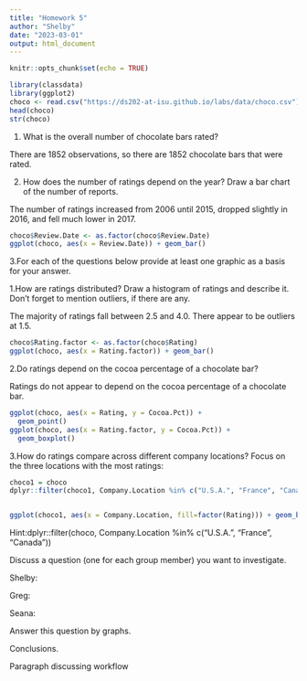 ```yaml
---
title: "Homework 5"
author: "Shelby"
date: "2023-03-01"
output: html_document
---
```


```r
knitr::opts_chunk$set(echo = TRUE)
```

```r
library(classdata)
library(ggplot2)
choco <- read.csv("https://ds202-at-isu.github.io/labs/data/choco.csv")
head(choco)
str(choco)
```


1. What is the overall number of chocolate bars rated?

There are 1852 observations, so there are 1852 chocolate bars that were rated. 


2. How does the number of ratings depend on the year? Draw a bar chart of the number of reports.

The number of ratings increased from 2006 until 2015, dropped slightly in 2016, and fell much lower in 2017.

```r

choco$Review.Date <- as.factor(choco$Review.Date)
ggplot(choco, aes(x = Review.Date)) + geom_bar()
```


3.For each of the questions below provide at least one graphic as a basis for your answer.

  1.How are ratings distributed? Draw a histogram of ratings and describe it. Don’t forget to mention outliers, if there are any.
  
The majority of ratings fall between 2.5 and 4.0. There appear to be outliers at 1.5.
  
```r

choco$Rating.factor <- as.factor(choco$Rating)
ggplot(choco, aes(x = Rating.factor)) + geom_bar()

```  
  
  2.Do ratings depend on the cocoa percentage of a chocolate bar?
  
  Ratings do not appear to depend on the cocoa percentage of a chocolate bar.
  
```r

ggplot(choco, aes(x = Rating, y = Cocoa.Pct)) +
  geom_point()
ggplot(choco, aes(x = Rating.factor, y = Cocoa.Pct)) +
  geom_boxplot()

```
  
  
  3.How do ratings compare across different company locations? Focus on the three locations with the most ratings:
  
```r
choco1 = choco
dplyr::filter(choco1, Company.Location %in% c("U.S.A.", "France", "Canada"))


ggplot(choco1, aes(x = Company.Location, fill=factor(Rating))) + geom_bar()


```

Hint:dplyr::filter(choco, Company.Location %in% c("U.S.A.", "France", "Canada"))

Discuss a question (one for each group member) you want to investigate.

Shelby:

Greg:

Seana:

Answer this question by graphs.

Conclusions.

Paragraph discussing workflow
